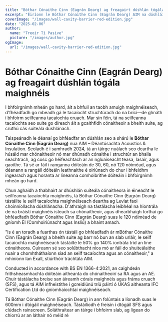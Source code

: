 ```yaml
---
title: "Bóthar Cónaithe Cinn (Eagrán Dearg) ag freagairt dúshlán tógála maighnéis"
excerpt: "Éiríonn le Bóthar Cónaithe Cinn (Eagrán Dearg) AIM na dúshláin suiteála a shárú trí chomhtháthú le seilfeanna tacaíochta maighnéis agus ag cinntiú cosaint láidir in aghaidh dóiteáin."
coverImage: "/images/wall-cavity-barrier-red-edition.jpg"
date: "2025-02-06"
author:
  name: "Treoir Tí Pasive"
  picture: "/images/author.jpg"
ogImage:
  url: "/images/wall-cavity-barrier-red-edition.jpg"
---
```


# Bóthar Cónaithe Cinn (Eagrán Dearg) ag freagairt dúshlán tógála maighnéis

I bhfoirgnimh mheán go hard, áit a bhfuil an taobh amuigh maighnéiseach, d'fhéadfadh go mbeadh gá le tacaíocht struchtúrach do na brící—de ghnáth i bhfoirm seilfeanna tacaíochta cruach. Mar sin féin, tá na seilfeanna tacaíochta seo suite go díreach áit a gcaithfidh cónaitheoir a bheith suite, ag cruthú cás suiteála dúshlánach.

Taispeánadh le déanaí go bhféadfar an dúshlán seo a shárú le **Bóthar Cónaithe Cinn (Eagrán Dearg)** nua AIM – Déantúsachta Acoustics & Insulation. Seoladh é i samhradh 2024, tá an táirge nuálach seo deartha le húsáid mar chónaitheoir nó mar dhúnadh cónaithe i struchtúr an bhalla seachtrach, ag cosc go héifeachtach ar an ngluaiseacht teasa, lasair, agus gaoithe. Tá sé ar fáil i ranganna dóiteáin de 30, 60, nó 120 nóiméad, agus déanann a rangáil dóiteáin leathnaithe é oiriúnach do chur i bhfeidhm ingearach agus horanta ar líneanna comhoibrithe dóiteáin i bhfoirgnimh mheán go hard.

Chun aghaidh a thabhairt ar dhúshlán suiteála cónaitheora in éineacht le seilfeanna tacaíochta maighnéis, tá Bóthar Cónaithe Cinn (Eagrán Dearg) tástáilte le seilf tacaíochta maighnéiseach deartha ag Leviat faoi choinníollacha dúshlánacha. D'athraigh na tástálacha leibhéal na hiontrála de na bráistí maighnéis isteach sa chónaitheoir, agus dhearbhaigh torthaí go bhféadfadh Bóthar Cónaithe Cinn (Eagrán Dearg) suas le 120 nóiméad de gníomh EI (Comhoiriúnacht agus Insliú) a bhaint amach.

"Is é an toradh a fuarthas ón tástáil go bhféadfadh ár mBóthar Cónaithe Cinn (Eagrán Dearg) a bheith suite ag barr nó bun an slab urláir, le seilf tacaíochta maighnéiseach tástáilte le 50% go 140% iontrála tríd an líne cónaitheora. Cuireann sé seo solúbthacht níos mó ar fáil do shuiteálaithe nuair a chomhtháthaíonn siad an seilf tacaíochta agus an cónaitheoir," a mhíníonn Ian Exall, stiúrthóir tráchtála AIM.

Conducted in accordance with BS EN 1366-4:2021, an caighdeán frithsheasmhachta dóiteáin aitheanta do chónaitheoirí sa RA agus an AE. Chuir tástálacha breise san áireamh córais maighnéis agus fráma cruach (SFS), agus tá AIM infheistithe i gcreidiúnú tríú páirtí ó UKAS aitheanta IFC Certification Ltd do gníomhaíochtaí maighnéiseach.

Tá Bóthar Cónaithe Cinn (Eagrán Dearg) in ann folúntais a líonadh suas le 600mm i dtógáil maighnéiseach. Tástáilíodh é freisin i dtógáil SFS agus clúdach rainscreen. Soláthraítear an táirge i bhfoirm slab, ag ligean do chiorrú ar an láthair nó méid ré